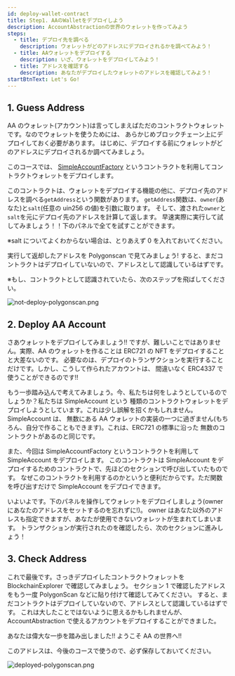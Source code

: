 ```yaml
---
id: deploy-wallet-contract
title: Step1. AAのWalletをデプロイしよう
description: AccountAbstractionの世界のウォレットを作ってみよう
steps:
  - title: デプロイ先を調べる
    description: ウォレットがどのアドレスにデプロイされるかを調べてみよう！
  - title: AAウォレットをデプロイする
    description: いざ、ウォレットをデプロイしてみよう！
  - title: アドレスを確認する
    description: あなたがデプロイしたウォレットのアドレスを確認してみよう！
startBtnText: Let's Go!
---
```


## 1. Guess Address

AA のウォレット(アカウント)は言ってしまえばただのコントラクトウォレットです。なのでウォレットを使うためには、
あらかじめブロックチェーン上にデプロイしておく必要があります。
はじめに、デプロイする前にウォレットがどのアドレスにデプロイされるか調べてみましょう。

このコースでは、
[SimpleAccountFactory](https://polygonscan.com/address/0x9406Cc6185a346906296840746125a0E44976454)
というコントラクトを利用してコントラクトウォレットをデプロイします。

このコントラクトは、ウォレットをデプロイする機能の他に、デプロイ先のアドレスを調べる`getAddress`という関数があります。
`getAddress`関数は、`owner`(あなた)と`salt`(任意の uin256 の値)を引数に取ります。
そして、渡された`owner`と`salt`を元にデプロイ先のアドレスを計算して返します。
早速実際に実行して試してみましょう！！下のパネルで全てを試すことができます。

※salt についてよくわからない場合は、とりあえず 0 を入れておいてください。

<ContractCallPanel contract="simpleFactory" functionName="getAddress" />

実行して返却したアドレスを Polygonscan で見てみましょう! すると、まだコントラクトはデプロイしていないので、アドレスとして認識しているはずです。

※もし、コントラクトとして認識されていたら、次のステップを飛ばしてください。

![not-deploy-polygonscan.png](/topics/not-deploy-polygonscan.png)

## 2. Deploy AA Account

さあウォレットをデプロイしてみましょう!! ですが、難しいことではありません。実際、AA のウォレットを作ることは
ERC721 の NFT をデプロイすることと大差ないのです。
必要なのは、デプロイのトランザクションを実行することだけです。しかし、こうして作られたアカウントは、
間違いなく ERC4337 で使うことができるのです!!

もう一歩踏み込んで考えてみましょう。今、私たちは何をしようとしているのでしょうか？私たちは SimpleAccount という
種類のコントラクトウォレットをデプロイしようとしています。これは少し誤解を招くかもしれません。 SimpleAccount は、
無数にある AA ウォレットの実装の一つに過ぎません(もちろん、自分で作ることもできます)。これは、ERC721 の標準に沿った
無数のコントラクトがあるのと同じです。

また、今回は SimpleAccountFactory というコントラクトを利用して SimpleAccount をデプロイします。
このコントラクトは SimpleAccount をデプロイするためのコントラクトで、先ほどのセクションで呼び出していたものです。
なぜこのコントラクトを利用するのかというと便利だからです。ただ関数を呼び出すだけで SimpleAccount をデプロイできます。

いよいよです。下のパネルを操作してウォレットをデプロイしましょう(owner にあなたのアドレスをセットするのを忘れずに!)。
owner はあなた以外のアドレスも指定できますが、あなたが使用できないウォレットが生まれてしまいます。
トランザクションが実行されたのを確認したら、次のセクションに進みしょう！

<ContractCallPanel contract="simpleFactory" functionName="createAccount" />

## 3. Check Address

これで最後です。さっきデプロイしたコントラクトウォレットを BlockchainExplorer で確認してみましょう。
セクション 1 で確認したアドレスをもう一度 PolygonScan などに貼り付けて確認してみてください。
すると、まだコントラクトはデプロイしていないので、アドレスとして認識しているはずです。
これは大したことではないように思えるかもしれませんが、AccountAbstraction で使えるアカウントをデプロイすることができました。

あなたは偉大な一歩を踏み出しました!! ようこそ AA の世界へ!!

このアドレスは、今後のコースで使うので、必ず保存しておいてください。

![deployed-polygonscan.png](/topics/deployed-polygonscan.png)
